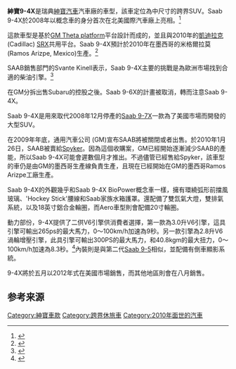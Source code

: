 {{expand|time=2010-04-29T13:34:57+00:00}}
{{noteTA
|T = zh-hans:萨博9-4X; zh-tw:紳寶9-4X; zh-hk:紳寶9-4X;
|1 = zh-hans:萨博; zh-tw:紳寶; zh-hk:紳寶;}}
{{Infobox Automobile
|name           = Saab 9-4X
|manufacturer   = [[SAAB|SAAB]] 
|parent_company = [[Saab_Spyker_Automobiles|Saab Spyker Automobiles]], <br>[[General_Motors_Company|General Motors Company]]
|image          = [[File:2011_Saab_9-4X_--_2011_DC.jpg|250px]] 
|production     = 2010- 現在
|body_style     = 4門 [[跨界休旅車|CUV]]
|assembly       = [[Ramos_Arizpe|Ramos Arizpe]], [[Mexico|Mexico]] (General Motors)
|platform       = [[GM_Theta_platform|GM Theta platform]]
|layout         = [[前置前驅|前置引擎]], [[前輪驅動|前輪驅動]] /<br> [[四輪驅動|全時四輪驅動]] ([[SAAB_XWD|Saab XWD]])
|wheelbase      = 2814mm
|length         = 4775mm
|width          = 2080mm
|height         = 1684mm
|related        = [[Cadillac_SRX|Cadillac SRX]],<br> [[Chevrolet_Equinox|Chevrolet Equinox]], <br>[[GMC_Terrain|GMC Terrain]]
|predecessor    = [[Saab_9-7X|Saab 9-7X]]
|engine         = 2.0L [[渦輪增壓器|渦輪增壓]] [[直列四缸|直列四缸]]<br>2.8L  [[渦輪增壓器|渦輪增壓]] [[V型引擎|V6引擎]]<br> 2.9L [[柴油引擎|柴油引擎]]
|transmission   = 6-speed  [[自排|自排]]
|class          = [[中尺寸|中尺寸]] [[跨界休旅車|跨界休旅車]]
}}

'''紳寶9-4X'''是瑞典[[紳寶汽車|紳寶汽車]]汽車廠的車型，該車定位為中尺寸的跨界SUV。Saab 9-4X於2008年以概念車的身分首次在北美國際汽車廠上亮相。<ref>{{cite web | url = http://www.auto123.com/en/info/news/news,view.spy?artid=90273&pg=1 | title = Saab small SUV set for production in Mexico | work = Auto123.com | date = October 8, 2007 | accessdate = October 10, 2007 | deadurl = yes | archiveurl = https://web.archive.org/web/20071011071416/http://www.auto123.com/en/info/news/news,view.spy?artid=90273&pg=1 | archivedate = 2007年10月11日 }}</ref>

這款車型是基於[[GM_Theta_platform|GM Theta platform]]平台設計而成的，並且與2010年的[[凱迪拉克|凱迪拉克]] (Cadillac) [[SRX|SRX]]共用平台。Saab 9-4X預計於2010年在墨西哥的米格爾拉莫(Ramos Arizpe, Mexico)生產。<ref>{{cite web | url = http://www.thecarconnection.com/marty-blog/1041965_2011-saab-9-4x-now-in-production-good-omen-for-saab-survival | title =   2011 Saab 9-4X Now In Production, Good Omen for Saab Survival? | work = TheCarConnection.com | date=January 25, 2010|accessdate = January 25, 2010 }}</ref>

SAAB銷售部門的Svante Kinell表示，Saab 9-4X主要的挑戰是為歐洲市場找到合適的柴油引擎。<ref>{{cite web|title=Saab considers sports car, plans SUV; two-seater concept will be shown at Geneva show|first=Paolo Soares|last=de Oliviera|date=November 14, 2005|url=http://www.autoweek.com/article/20051114/FREE/511140724|work=AutoWeek|access-date=2010-05-03|archive-url=https://web.archive.org/web/20100304190723/http://www.autoweek.com/article/20051114/FREE/511140724|archive-date=2010-03-04|dead-url=yes}}</ref>

在GM分拆出售Subaru的控股之後。Saab 9-6X的計畫被取消，轉而注意Saab 9-4X。

Saab 9-4X是用來取代2008年12月停產的[[Saab_9-7X|Saab 9-7X]]一款為了美國市場而開發的大型SUV。


在2009年年底，通用汽車公司 (GM)宣布SAAB將被關閉或者出售。於2010年1月26日，SAAB被賣給[[Spyker|Spyker]]。因為這個收購案，GM已經開始逐漸減少SAAB的產能，所以Saab 9-4X可能會遲數個月才推出。不過儘管已經售給Spyker，該車型的車仍是由GM的墨西哥生產線負責生產，且現在已經開始在GM的墨西哥Ramos Arizpe工廠生產。


Saab 9-4X的外觀幾乎和Saab 9-4X BioPower概念車一樣，擁有環繞弧形前擋風玻璃、'Hockey Stick'腰線和Saab家族水箱護罩。還配備了雙氙氣大燈，雙排氣系統，以及18英寸鋁合金輪圏，而Aero車型則會配備20寸輪圏。


動力部份，9-4X提供了二供V6引擎供消費者選擇，第一款為3.0升V6引擎，這具引擎可輸出265ps的最大馬力，0～100km/h加速為9秒。另一款引擎為2.8升V6渦輪增壓引擎，此具引擎可輸出300PS的最大馬力，和40.8kgm的最大扭力，0～100km/h加速為8.3秒。<ref name="新重回生產計劃 Saab 9-4X運動休旅曝光 - Autoblog Chinese 快車報 ">{{cite web |url=http://chinese.autoblog.com/2010/10/19/2012-saab-9-4x-revealed-la-auto-show/ |title=Saab趕在LA車展前公佈2012 Saab 9-4X官方圖集 - Autoblog Chinese 快車報 |publisher=autoblog |date= |accessdate=2010-10-20 |deadurl=yes |archiveurl=https://web.archive.org/web/20101104190457/http://chinese.autoblog.com/2010/10/19/2012-saab-9-4x-revealed-la-auto-show/ |archivedate=2010-11-04 }}</ref>內裝則是與第二代[[Saab_9-5|Saab 9-5]]相似，並配備有倒車顯影系統。

9-4X將於五月以2012年式在美國市場銷售，而其他地區則會在八月銷售。

==参考来源==
{{reflist}}

[[Category:紳寶車款|Category:紳寶車款]]
[[Category:跨界休旅車|Category:跨界休旅車]]
[[Category:2010年面世的汽車|Category:2010年面世的汽車]]